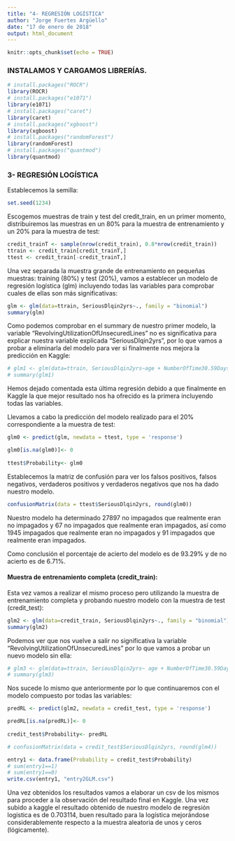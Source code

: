 ```yaml
---
title: "4- REGRESIÓN LOGÍSTICA"
author: "Jorge Fuertes Argüello"
date: "17 de enero de 2018"
output: html_document
---
```


```r
knitr::opts_chunk$set(echo = TRUE)
```

### INSTALAMOS Y CARGAMOS LIBRERÍAS.

```r
# install.packages("ROCR")
library(ROCR)
# install.packages("e1071")
library(e1071)
# install.packages("caret")
library(caret)
# install.packages("xgboost")
library(xgboost)
# install.packages("randomForest")
library(randomForest)
# install.packages("quantmod")
library(quantmod)
```

### 3- REGRESIÓN LOGÍSTICA

Establecemos la semilla:
```r
set.seed(1234)
```

Escogemos muestras de train y test del credit_train, en un primer momento, distribuiremos las muestras en un 80% para la muestra de entrenamiento y un 20% para la muestra de test:
```r
credit_trainT <- sample(nrow(credit_train), 0.8*nrow(credit_train)) 
ttrain <- credit_train[credit_trainT,]
ttest <- credit_train[-credit_trainT,]
```

Una vez separada la muestra grande de entrenamiento en pequeñas muestras: training (80%) y test (20%), vamos a establecer un modelo de regresión logística (glm) incluyendo todas las variables para comprobar cuales de ellas son más significativas:
```r
glm <- glm(data=ttrain, SeriousDlqin2yrs~., family = "binomial")
summary(glm)
```

Como podemos comprobar en el summary de nuestro primer modelo, la variable "RevolvingUtilizationOfUnsecuredLines" no es significativa para explicar nuestra variable explicada "SeriousDlqin2yrs", por lo que vamos a probar a eliminarla del modelo para ver si finalmente nos mejora la predicción en Kaggle:
```r
# glm1 <- glm(data=ttrain, SeriousDlqin2yrs~age + NumberOfTime30.59DaysPastDueNotWorse + DebtRatio + MonthlyIncome + NumberOfOpenCreditLinesAndLoans + NumberOfTimes90DaysLate + NumberRealEstateLoansOrLines + NumberOfTime60.89DaysPastDueNotWorse + NumberOfDependents, family = "binomial")
# summary(glm1)
```
Hemos dejado comentada esta última regresión debido a que finalmente en Kaggle la que mejor resultado nos ha ofrecido es la primera incluyendo todas las variables.

Llevamos a cabo la predicción del modelo realizado para el 20% correspondiente a la muestra de test:
```r
glm0 <- predict(glm, newdata = ttest, type = 'response')

glm0[is.na(glm0)]<- 0
 
ttest$Probability<- glm0
```

Establecemos la matriz de confusión para ver los falsos positivos, falsos negativos, verdaderos positivos y verdaderos negativos que nos ha dado nuestro modelo.
```r
confusionMatrix(data = ttest$SeriousDlqin2yrs, round(glm0))
```

Nuestro modelo ha determinado 27897 no impagados que realmente eran no impagados y 67 no impagados que realmente eran impagados, así como 1945 impagados que realmente eran no impagados y 91 impagados que realmente eran impagados.

Como conclusión el porcentaje de acierto del modelo es de 93.29% y de no acierto es de 6.71%.

#### Muestra de entrenamiento completa (credit_train):

Esta vez vamos a realizar el mismo proceso pero utilizando la muestra de entrenamiento completa y probando nuestro modelo con la muestra de test (credit_test):

```r
glm2 <- glm(data=credit_train, SeriousDlqin2yrs~., family = "binomial")
summary(glm2)
```

Podemos ver que nos vuelve a salir no significativa la variable "RevolvingUtilizationOfUnsecuredLines" por lo que vamos a probar un nuevo modelo sin ella:

```r
# glm3 <- glm(data=ttrain, SeriousDlqin2yrs~ age + NumberOfTime30.59DaysPastDueNotWorse + DebtRatio + MonthlyIncome + NumberOfOpenCreditLinesAndLoans + NumberOfTimes90DaysLate + NumberRealEstateLoansOrLines + NumberOfTime60.89DaysPastDueNotWorse + NumberOfDependents, family = "binomial")
# summary(glm3)
```

Nos sucede lo mismo que anteriormente por lo que continuaremos con el modelo compuesto por todas las variables:

```r
predRL <- predict(glm2, newdata = credit_test, type = 'response')

predRL[is.na(predRL)]<- 0
 
credit_test$Probability<- predRL
```

```r
# confusionMatrix(data = credit_test$SeriousDlqin2yrs, round(glm4))
```

```r
entry1 <- data.frame(Probability = credit_test$Probability)
# sum(entry1==1)
# sum(entry1==0)
write.csv(entry1, "entry2GLM.csv")
```

Una vez obtenidos los resultados vamos a elaborar un csv de los mismos para proceder a la observación del resultado final en Kaggle. Una vez subido a kaggle el resultado obtenido de nuestro modelo de regresión logística es de 0.703114, buen resultado para la logística mejorándose considerablemente respecto a la muestra aleatoria de unos y ceros (lógicamente).





